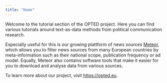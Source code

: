 ```yaml
---
title: "Home"
---
```


Welcome to the tutorial section of the OPTED project. Here you can find various tutorials around text-as-data methods from political communication research. 

Especially useful for this is our growing plattform of news sources [Meteor](https://meteor.opted.eu/), which allows you to filter news sources from many European countries by meta-information such as their national scope, publication frequency or ad model. Equally, Meteor also contains software tools that make it easier for you to download and analyse data from various sources.

To learn more about our project, visit <https://opted.eu>.
